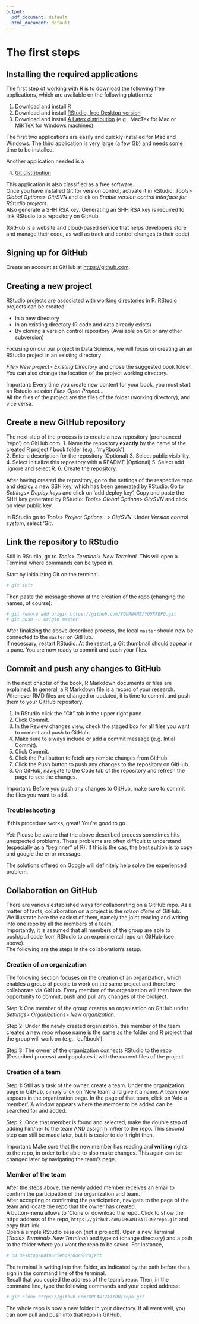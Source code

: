 ```yaml
---
output:
  pdf_document: default
  html_document: default
---
```

# The first steps

## Installing the required applications

The first step of working with R is to download the following free applications, which are available on the following platforms:

  1. Download and install [R](https://cran.uni-muenster.de/) 
  2. Download and install [RStudio, free Desktop version](https://www.rstudio.com/products/rstudio/download/#download)
  3. Download and install [A Latex distribution](https://www.latex-project.org/get/) (e.g., MacTex for Mac or MiKTeX for Windows machines) 

The first two applications are easily and quickly installed for Mac and Windows. The third application is very large (a few Gb) and needs some time to be installed.  

Another application needed is a 

  4. [Git distribution](https://git-scm.com/downloads)

This application is also classified as a free software.  
Once you have installed Git for version control, activate it in RStudio: _Tools> Global Options> Git/SVN_ and click on _Enable version control interface for RStudio projects_.  
Also generate a SHH RSA key. Generating an SHH RSA key is required to link RStudio to a repository on GitHub.

(GitHub is a website and cloud-based service that helps developers store and manage their code, as well as track and control changes to their code)

## Signing up for GitHub

Create an account at GitHub at [https://github.com](https://github.com/join).

## Creating a new project

RStudio projects are associated with working directories in R. RStudio projects can be created: 

- In a new directory
- In an existing directory (R code and data already exists)
- By cloning a version control repository (Available on Git or any other subversion)

Focusing on our our project in Data Science, we will focus on creating an an RStudio project in an existing directory

_File> New project> Existing Directory_ and chose the suggested book folder. You can also change the location of the project working directory. 

Important: Every time you create new content for your book, you must start an Rstudio session _File> Open Project..._  
All the files of the project are the files of the folder (working directory), and vice versa.

## Create a new GitHub repository 

The next step of the process is to create a new repository (pronounced 'repo') on GitHub.com. 
1. Name the repository **exactly** by the name of the created R project / book folder (e.g., 'myRbook').   
2. Enter a description for the repository (Optional)
3. Select public visibility.
4. Select initialize this repository with a README (Optional)
5. Select add .ignore and select R.
6. Create the repository.

After having created the repository, go to the settings of the respective repo and deploy a new SSH key, which has been generated by RStudio. Go to _Settings> Deploy keys_ and click on 'add deploy key'. Copy and paste the SHH key generated by RStudio: _Tools> Global Options> Git/SVN_ and click on view public key.

In RStudio go to _Tools> Project Options...> Git/SVN_. Under _Version control system_, select 'Git'.    

## Link the repository to RStudio 

Still in RStudio, go to _Tools> Terminal> New Terminal_. This will open a Terminal where commands can be typed in.

Start by initializing Git on the terminal.

```r
# git init
```

Then paste the message shown at the creation of the repo (changing the names, of course):

```r
# git remote add origin https://github.com/YOURNAME/YOURREPO.git
# git push -u origin master
```

After finalizing the above described process, the local `master` should now be connected to the `master` on GitHub.  
If necessary, restart RStudio. At the restart, a Git thumbnail should appear in a pane. You are now ready to commit and push your files.

## Commit and push any changes to GitHub

In the next chapter of the book, R Markdown documents or files are explained. In general, a R Markdown file is a record of your research. Whenever RMD files are changed or updated, it is time to commit and push them to your GitHub repository.

1. In RStudio click the "Git" tab in the upper right pane.
2. Click Commit.
3. In the Review changes view, check the staged box for all files you want to commit and push to GitHub.
4. Make sure to always include or add a commit message (e.g. Intial Commit).
5. Click Commit.
6. Click the Pull button to fetch any remote changes from GitHub.
7. Click the Push button to push any changes to the repository on GitHub.
8. On GitHub, navigate to the Code tab of the repository and refresh the page to see the changes.

Important: Before you push any changes to GitHub, make sure to commit the files you want to add.

### Troubleshooting

If this procedure works, great! You're good to go.

Yet: Please be aware that the above described process sometimes hits unexpected problems. These problems are often difficult to understand (especially as a "beginner" of R). If this is the cas, the best sultion is to copy and google the error message. 

The solutions offered on Google will definitely help solve the experienced problem.

## Collaboration on GitHub

There are various established ways for collaborating on a GitHub repo. As a matter of facts, collaboration on a project is the _raison d'etre_ of GitHub.  
We illustrate here the easiest of them, namely the joint reading and writing into one repo by all the members of a team.   
Importantly, it is assumed that all members of the group are able to push/pull code from RStudio to an experimental repo on GitHub (see above).   
The following are the steps in the collaboration's setup.  

### Creation of an organization

The following section focuses on the creation of an organization, which enables a group of people to work on the same project and therefore collaborate via GitHub. Every member of the organization will then have the opportunity to commit, push and pull any changes of the prokject.

Step 1: One member of the group creates an organization on GitHub under _Settings> Organizations> New organization_.  

Step 2: Under the newly created organization, this member of the team creates a new repo whose name is the same as the folder and R project that the group will work on (e.g., 'ouRbook').  

Step 3: The owner of the organization connects RStudio to the repo (Described process) and populates it with the current files of the project.  

### Creation of a team

Step 1: Still as a task of the owner, create a team. Under the organization page in GitHub, simply click on 'New team' and give it a name. A team now appears in the organization page.  In the page of that team, click on 'Add a member'. A window appears where the member to be added can be searched for and added.  

Step 2: Once that member is found and selected, make the double step of adding him/her to the team AND assign him/her to the repo. This second step can still be made later, but it is easier to do it right then.   

Important: Make sure that the new member has reading and **writing** rights to the repo, in order to be able to also make changes. This again can be changed later by navigating the team's page.

### Member of the team

After the steps above, the newly added member receives an email to confirm the participation of the organization and team.   
After accepting or confirming the participation, navigate to the page of the team and locate the repo that the owner has created.  
A button-menu allows to 'Clone or download the repo'. Click to show the https address of the repo, `https://github.com/ORGANIZATION/repo.git` and copy that link.  
Open a simple RStudio session (not a project!). Open a new Terminal (_Tools> Terminal> New Terminal_) and type `cd` (change directory) and a path to the folder where you want the repo to be saved. For instance,

```r
# cd Desktop/DataScience/OurRProject 
```

The terminal is writing into that folder, as indicated by the path before the `$` sign in the command line of the terminal.  
Recall that you copied the address of the team's repo. Then, in the command line, type the following commands and your copied address:

```r
# git clone https://github.com/ORGANIZATION/repo.git 
```

The whole repo is now a new folder in your directory. If all went well, you can now pull and push into that repo in GitHub.